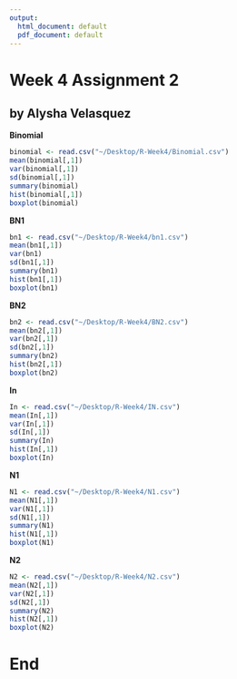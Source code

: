 ```yaml
---
output:
  html_document: default
  pdf_document: default
---
```

# Week 4 Assignment 2
## by Alysha Velasquez

**Binomial**

```r
binomial <- read.csv("~/Desktop/R-Week4/Binomial.csv")
mean(binomial[,1])
var(binomial[,1])
sd(binomial[,1])
summary(binomial)
hist(binomial[,1])
boxplot(binomial)
```

**BN1**

```r
bn1 <- read.csv("~/Desktop/R-Week4/bn1.csv")
mean(bn1[,1])
var(bn1)
sd(bn1[,1])
summary(bn1)
hist(bn1[,1])
boxplot(bn1)
```

**BN2**

```r
bn2 <- read.csv("~/Desktop/R-Week4/BN2.csv")
mean(bn2[,1])
var(bn2[,1])
sd(bn2[,1])
summary(bn2)
hist(bn2[,1])
boxplot(bn2)
```

**In**

```r
In <- read.csv("~/Desktop/R-Week4/IN.csv")
mean(In[,1])
var(In[,1])
sd(In[,1])
summary(In)
hist(In[,1])
boxplot(In)
```

**N1**

```r
N1 <- read.csv("~/Desktop/R-Week4/N1.csv")
mean(N1[,1])
var(N1[,1])
sd(N1[,1])
summary(N1)
hist(N1[,1])
boxplot(N1)
```

**N2**

```r
N2 <- read.csv("~/Desktop/R-Week4/N2.csv")
mean(N2[,1])
var(N2[,1])
sd(N2[,1])
summary(N2)
hist(N2[,1])
boxplot(N2)
```

# End



